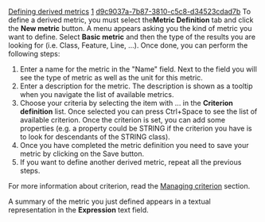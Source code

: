 [[Property:title|Defining derived metrics]]
[[Property:weight|1]]
[[Property:uuid|d9c9037a-7b87-3810-c5c8-d34523cdad7b]]
To define a derived metric, you must select the''' Metric Definition''' tab and click the '''New metric''' button. A menu appears asking you the kind of metric you want to define. Select '''Basic metric''' and then the type of the results you are looking for (i.e. Class, Feature, Line, ...). Once done, you can perform the following steps:
# Enter a name for the metric in the "Name" field. Next to the field you will see the type of metric as well as the unit for this metric.
# Enter a description for the metric. The description is shown as a tooltip when you navigate the list of available metrics.
#  Choose your criteria by selecting the item with ... in the '''Criterion definition''' list. Once selected you can press Ctrl+Space to see the list of available criterion. Once the criterion is set, you can add some properties (e.g. a property could be <eiffel>STRING</eiffel> if the criterion you have is to look for descendants of the <eiffel>STRING</eiffel> class). 
# Once you have completed the metric definition you need to save your metric by clicking on the Save button.
# If you want to define another derived metric, repeat all the previous steps.

For more information about criterion, read the [[Criterion References|Managing criterion]]  section.

A summary of the metric you just defined appears in a textual representation in the '''Expression''' text field.

{{seealso|<br/>
[[Managing new metrics|Managing metrics]]  <br/>
[[Criterion References|Managing criterion]]  }}




